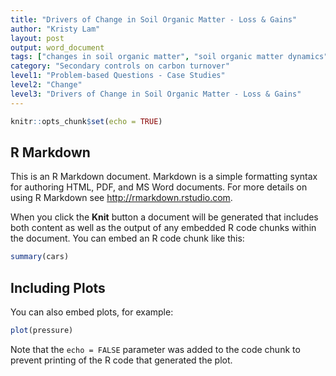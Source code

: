 ```yaml
---
title: "Drivers of Change in Soil Organic Matter - Loss & Gains"
author: "Kristy Lam"
layout: post
output: word_document
tags: ["changes in soil organic matter", "soil organic matter dynamics", "soil organic matter loss and gains"]
category: "Secondary controls on carbon turnover"
level1: "Problem-based Questions - Case Studies"
level2: "Change"
level3: "Drivers of Change in Soil Organic Matter - Loss & Gains"
---
```


```r
knitr::opts_chunk$set(echo = TRUE)
```

## R Markdown

This is an R Markdown document. Markdown is a simple formatting syntax for authoring HTML, PDF, and MS Word documents. For more details on using R Markdown see <http://rmarkdown.rstudio.com>.

When you click the **Knit** button a document will be generated that includes both content as well as the output of any embedded R code chunks within the document. You can embed an R code chunk like this:

```r
summary(cars)
```

## Including Plots

You can also embed plots, for example:

```r
plot(pressure)
```

Note that the `echo = FALSE` parameter was added to the code chunk to prevent printing of the R code that generated the plot.
